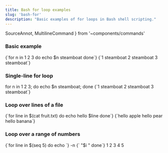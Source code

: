 ```yaml
---
title: Bash for loop examples
slug: 'bash-for'
description: "Basic examples of for loops in Bash shell scripting."
---
```

  SourceAnnot, MultilineCommand
} from '~components/commands'

### Basic example

<CommandSession>
<MultilineCommand>{`for n in 1 2 3
do
    echo $n steamboat
done`}
</MultilineCommand>
<CommandOutput
>{`1 steamboat
2 steamboat
3 steamboat`}
</CommandOutput>
</CommandSession>

### Single-line for loop

<CommandSession>
<Command>for n in 1 2 3; do echo $n steamboat; done
</Command>
<CommandOutput
>{`1 steamboat
2 steamboat
3 steamboat`}
</CommandOutput>
</CommandSession>

### Loop over lines of a file

<CommandSession>
<MultilineCommand
>{`for line in $(cat fruit.txt)
do
    echo hello $line
done`}
</MultilineCommand>
<CommandOutput>
{`hello apple
hello pear
hello banana`}
</CommandOutput>
</CommandSession>

### Loop over a range of numbers

<CommandSession>
<MultilineCommand>
{`for line in $(seq 5)
do
    echo `}
<Flag
  short='n'
  gloss='do not output the trailing newline'
  >-n</Flag>
{` "$i "
done`}
</MultilineCommand>
<CommandOutput>
1 2 3 4 5
</CommandOutput>
</CommandSession>
